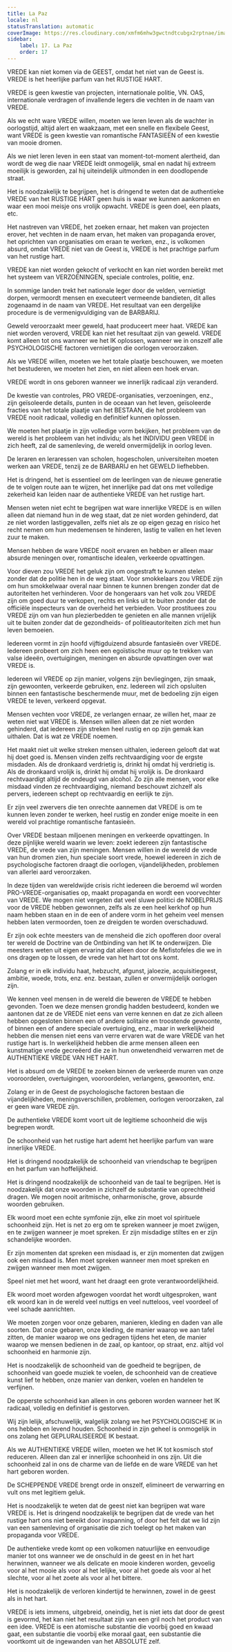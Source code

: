 ```yaml
---
title: La Paz
locale: nl
statusTranslation: automatic
coverImage: https://res.cloudinary.com/xmfm6mhw3gwctndtcubgx2rptnae/image/upload/v1740337243/small_cover_educacion_fundamental_a051170f1c.webp
sidebar:
    label: 17. La Paz
    order: 17
---
```

VREDE kan niet komen via de GEEST, omdat het niet van de Geest is. VREDE is het heerlijke parfum van het RUSTIGE HART.

VREDE is geen kwestie van projecten, internationale politie, VN. OAS, internationale verdragen of invallende legers die vechten in de naam van VREDE.

Als we echt ware VREDE willen, moeten we leren leven als de wachter in oorlogstijd, altijd alert en waakzaam, met een snelle en flexibele Geest, want VREDE is geen kwestie van romantische FANTASIEËN of een kwestie van mooie dromen.

Als we niet leren leven in een staat van moment-tot-moment alertheid, dan wordt de weg die naar VREDE leidt onmogelijk, smal en nadat hij extreem moeilijk is geworden, zal hij uiteindelijk uitmonden in een doodlopende straat.

Het is noodzakelijk te begrijpen, het is dringend te weten dat de authentieke VREDE van het RUSTIGE HART geen huis is waar we kunnen aankomen en waar een mooi meisje ons vrolijk opwacht. VREDE is geen doel, een plaats, etc.

Het nastreven van VREDE, het zoeken ernaar, het maken van projecten erover, het vechten in de naam ervan, het maken van propaganda erover, het oprichten van organisaties om eraan te werken, enz., is volkomen absurd, omdat VREDE niet van de Geest is, VREDE is het prachtige parfum van het rustige hart.

VREDE kan niet worden gekocht of verkocht en kan niet worden bereikt met het systeem van VERZOENINGEN, speciale controles, politie, enz.

In sommige landen trekt het nationale leger door de velden, vernietigt dorpen, vermoordt mensen en executeert vermeende bandieten, dit alles zogenaamd in de naam van VREDE. Het resultaat van een dergelijke procedure is de vermenigvuldiging van de BARBARIJ.

Geweld veroorzaakt meer geweld, haat produceert meer haat. VREDE kan niet worden veroverd, VREDE kan niet het resultaat zijn van geweld. VREDE komt alleen tot ons wanneer we het IK oplossen, wanneer we in onszelf alle PSYCHOLOGISCHE factoren vernietigen die oorlogen veroorzaken.

Als we VREDE willen, moeten we het totale plaatje beschouwen, we moeten het bestuderen, we moeten het zien, en niet alleen een hoek ervan.

VREDE wordt in ons geboren wanneer we innerlijk radicaal zijn veranderd.

De kwestie van controles, PRO VREDE-organisaties, verzoeningen, enz., zijn geïsoleerde details, punten in de oceaan van het leven, geïsoleerde fracties van het totale plaatje van het BESTAAN, die het probleem van VREDE nooit radicaal, volledig en definitief kunnen oplossen.

We moeten het plaatje in zijn volledige vorm bekijken, het probleem van de wereld is het probleem van het individu; als het INDIVIDU geen VREDE in zich heeft, zal de samenleving, de wereld onvermijdelijk in oorlog leven.

De leraren en leraressen van scholen, hogescholen, universiteiten moeten werken aan VREDE, tenzij ze de BARBARIJ en het GEWELD liefhebben.

Het is dringend, het is essentieel om de leerlingen van de nieuwe generatie de te volgen route aan te wijzen, het innerlijke pad dat ons met volledige zekerheid kan leiden naar de authentieke VREDE van het rustige hart.

Mensen weten niet echt te begrijpen wat ware innerlijke VREDE is en willen alleen dat niemand hun in de weg staat, dat ze niet worden gehinderd, dat ze niet worden lastiggevallen, zelfs niet als ze op eigen gezag en risico het recht nemen om hun medemensen te hinderen, lastig te vallen en het leven zuur te maken.

Mensen hebben de ware VREDE nooit ervaren en hebben er alleen maar absurde meningen over, romantische idealen, verkeerde opvattingen.

Voor dieven zou VREDE het geluk zijn om ongestraft te kunnen stelen zonder dat de politie hen in de weg staat. Voor smokkelaars zou VREDE zijn om hun smokkelwaar overal naar binnen te kunnen brengen zonder dat de autoriteiten het verhinderen. Voor de hongeraars van het volk zou VREDE zijn om goed duur te verkopen, rechts en links uit te buiten zonder dat de officiële inspecteurs van de overheid het verbieden. Voor prostituees zou VREDE zijn om van hun plezierbedden te genieten en alle mannen vrijelijk uit te buiten zonder dat de gezondheids- of politieautoriteiten zich met hun leven bemoeien.

Iedereen vormt in zijn hoofd vijftigduizend absurde fantasieën over VREDE. Iedereen probeert om zich heen een egoïstische muur op te trekken van valse ideeën, overtuigingen, meningen en absurde opvattingen over wat VREDE is.

Iedereen wil VREDE op zijn manier, volgens zijn bevliegingen, zijn smaak, zijn gewoonten, verkeerde gebruiken, enz. Iedereen wil zich opsluiten binnen een fantastische beschermende muur, met de bedoeling zijn eigen VREDE te leven, verkeerd opgevat.

Mensen vechten voor VREDE, ze verlangen ernaar, ze willen het, maar ze weten niet wat VREDE is. Mensen willen alleen dat ze niet worden gehinderd, dat iedereen zijn streken heel rustig en op zijn gemak kan uithalen. Dat is wat ze VREDE noemen.

Het maakt niet uit welke streken mensen uithalen, iedereen gelooft dat wat hij doet goed is. Mensen vinden zelfs rechtvaardiging voor de ergste misdaden. Als de dronkaard verdrietig is, drinkt hij omdat hij verdrietig is. Als de dronkaard vrolijk is, drinkt hij omdat hij vrolijk is. De dronkaard rechtvaardigt altijd de ondeugd van alcohol. Zo zijn alle mensen, voor elke misdaad vinden ze rechtvaardiging, niemand beschouwt zichzelf als pervers, iedereen schept op rechtvaardig en eerlijk te zijn.

Er zijn veel zwervers die ten onrechte aannemen dat VREDE is om te kunnen leven zonder te werken, heel rustig en zonder enige moeite in een wereld vol prachtige romantische fantasieën.

Over VREDE bestaan miljoenen meningen en verkeerde opvattingen. In deze pijnlijke wereld waarin we leven: zoekt iedereen zijn fantastische VREDE, de vrede van zijn meningen. Mensen willen in de wereld de vrede van hun dromen zien, hun speciale soort vrede, hoewel iedereen in zich de psychologische factoren draagt die oorlogen, vijandelijkheden, problemen van allerlei aard veroorzaken.

In deze tijden van wereldwijde crisis richt iedereen die beroemd wil worden PRO-VREDE-organisaties op, maakt propaganda en wordt een voorvechter van VREDE. We mogen niet vergeten dat veel sluwe politici de NOBELPRIJS voor de VREDE hebben gewonnen, zelfs als ze een heel kerkhof op hun naam hebben staan en in de een of andere vorm in het geheim veel mensen hebben laten vermoorden, toen ze dreigden te worden overschaduwd.

Er zijn ook echte meesters van de mensheid die zich opofferen door overal ter wereld de Doctrine van de Ontbinding van het IK te onderwijzen. Die meesters weten uit eigen ervaring dat alleen door de Mefistofeles die we in ons dragen op te lossen, de vrede van het hart tot ons komt.

Zolang er in elk individu haat, hebzucht, afgunst, jaloezie, acquisitiegeest, ambitie, woede, trots, enz. enz. bestaan, zullen er onvermijdelijk oorlogen zijn.

We kennen veel mensen in de wereld die beweren de VREDE te hebben gevonden. Toen we deze mensen grondig hadden bestudeerd, konden we aantonen dat ze de VREDE niet eens van verre kennen en dat ze zich alleen hebben opgesloten binnen een of andere solitaire en troostende gewoonte, of binnen een of andere speciale overtuiging, enz., maar in werkelijkheid hebben die mensen niet eens van verre ervaren wat de ware VREDE van het rustige hart is. In werkelijkheid hebben die arme mensen alleen een kunstmatige vrede gecreëerd die ze in hun onwetendheid verwarren met de AUTHENTIEKE VREDE VAN HET HART.

Het is absurd om de VREDE te zoeken binnen de verkeerde muren van onze vooroordelen, overtuigingen, vooroordelen, verlangens, gewoonten, enz.

Zolang er in de Geest de psychologische factoren bestaan die vijandelijkheden, meningsverschillen, problemen, oorlogen veroorzaken, zal er geen ware VREDE zijn.

De authentieke VREDE komt voort uit de legitieme schoonheid die wijs begrepen wordt.

De schoonheid van het rustige hart ademt het heerlijke parfum van ware innerlijke VREDE.

Het is dringend noodzakelijk de schoonheid van vriendschap te begrijpen en het parfum van hoffelijkheid.

Het is dringend noodzakelijk de schoonheid van de taal te begrijpen. Het is noodzakelijk dat onze woorden in zichzelf de substantie van oprechtheid dragen. We mogen nooit aritmische, onharmonische, grove, absurde woorden gebruiken.

Elk woord moet een echte symfonie zijn, elke zin moet vol spirituele schoonheid zijn. Het is net zo erg om te spreken wanneer je moet zwijgen, en te zwijgen wanneer je moet spreken. Er zijn misdadige stiltes en er zijn schandelijke woorden.

Er zijn momenten dat spreken een misdaad is, er zijn momenten dat zwijgen ook een misdaad is. Men moet spreken wanneer men moet spreken en zwijgen wanneer men moet zwijgen.

Speel niet met het woord, want het draagt een grote verantwoordelijkheid.

Elk woord moet worden afgewogen voordat het wordt uitgesproken, want elk woord kan in de wereld veel nuttigs en veel nutteloos, veel voordeel of veel schade aanrichten.

We moeten zorgen voor onze gebaren, manieren, kleding en daden van alle soorten. Dat onze gebaren, onze kleding, de manier waarop we aan tafel zitten, de manier waarop we ons gedragen tijdens het eten, de manier waarop we mensen bedienen in de zaal, op kantoor, op straat, enz. altijd vol schoonheid en harmonie zijn.

Het is noodzakelijk de schoonheid van de goedheid te begrijpen, de schoonheid van goede muziek te voelen, de schoonheid van de creatieve kunst lief te hebben, onze manier van denken, voelen en handelen te verfijnen.

De opperste schoonheid kan alleen in ons geboren worden wanneer het IK radicaal, volledig en definitief is gestorven.

Wij zijn lelijk, afschuwelijk, walgelijk zolang we het PSYCHOLOGISCHE IK in ons hebben en levend houden. Schoonheid in zijn geheel is onmogelijk in ons zolang het GEPLURALISEERDE IK bestaat.

Als we AUTHENTIEKE VREDE willen, moeten we het IK tot kosmisch stof reduceren. Alleen dan zal er innerlijke schoonheid in ons zijn. Uit die schoonheid zal in ons de charme van de liefde en de ware VREDE van het hart geboren worden.

De SCHEPPENDE VREDE brengt orde in onszelf, elimineert de verwarring en vult ons met legitiem geluk.

Het is noodzakelijk te weten dat de geest niet kan begrijpen wat ware VREDE is. Het is dringend noodzakelijk te begrijpen dat de vrede van het rustige hart ons niet bereikt door inspanning, of door het feit dat we lid zijn van een samenleving of organisatie die zich toelegt op het maken van propaganda voor VREDE.

De authentieke vrede komt op een volkomen natuurlijke en eenvoudige manier tot ons wanneer we de onschuld in de geest en in het hart herwinnen, wanneer we als delicate en mooie kinderen worden, gevoelig voor al het mooie als voor al het lelijke, voor al het goede als voor al het slechte, voor al het zoete als voor al het bittere.

Het is noodzakelijk de verloren kindertijd te herwinnen, zowel in de geest als in het hart.

VREDE is iets immens, uitgebreid, oneindig, het is niet iets dat door de geest is gevormd, het kan niet het resultaat zijn van een gril noch het product van een idee. VREDE is een atomische substantie die voorbij goed en kwaad gaat, een substantie die voorbij elke moraal gaat, een substantie die voortkomt uit de ingewanden van het ABSOLUTE zelf.

